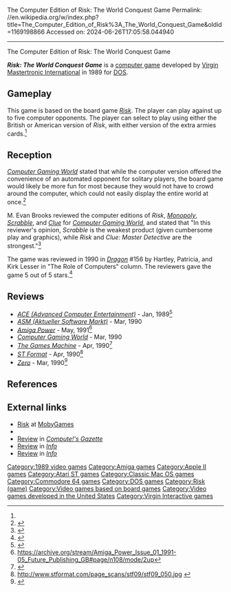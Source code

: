 The Computer Edition of Risk: The World Conquest Game
Permalink: //en.wikipedia.org/w/index.php?title=The_Computer_Edition_of_Risk%3A_The_World_Conquest_Game&oldid=1169198866
Accessed on: 2024-06-26T17:05:58.044940



------
The Computer Edition of Risk: The World Conquest Game
{{Cleanup bare URLs|date=August 2022}}
{{Infobox video game
| title = Risk: The World Conquest Game
| image = The Computer Edition of Risk The World Conquest Game.jpg
| caption = Cover art
| developer = 
| publisher = [[Virgin Interactive|Virgin Mastertronic International]]
| series = 
| released = [[1989 in video gaming|1989]]
| genre = Board game/Turn based War
| modes = Single-player
| platforms = [[Amiga]], [[Apple II series|Apple II]], [[Atari ST]], [[Commodore 64]], [[DOS]], [[Macintosh]]
}}

'''''Risk: The World Conquest Game''''' is a [[computer game]] developed by [[Virgin Interactive|Virgin Mastertronic International]] in 1989 for [[DOS]].

==Gameplay==
This game is based on the board game ''[[Risk (game)|Risk]]''. The player can play against up to five computer opponents. The player can select to play using either the British or American version of ''Risk'', with either version of the extra armies cards.<ref name="Dragon156"/>

==Reception==
''[[Computer Gaming World]]'' stated that while the computer version offered the convenience of an automated opponent for solitary players, the board game would likely be more fun for most because they would not have to crowd around the computer, which could not easily display the entire world at once.<ref name="wilson198910">{{cite magazine | title=Risky Business | magazine=Computer Gaming World | date=October 1989 | author=Wilson, David M. | pages=55 | issue=64}}</ref>

M. Evan Brooks reviewed the computer editions of ''Risk'', ''[[Monopoly (1985 video game)|Monopoly]]'', ''[[The Computer Edition of Scrabble|Scrabble]]'', and ''[[Clue: Master Detective|Clue]]'' for ''[[Computer Gaming World]]'', and stated that "In this reviewer's opinion, ''Scrabble'' is the weakest product (given cumbersome play and graphics), while ''Risk'' and ''Clue: Master Detective'' are the strongest."<ref name="CGW69">{{cite magazine |last=Brooks |first=M. Evan |title=CLASSIC CONVERSIONS |magazine=Computer Gaming World |date=March 1990 |volume=1 |issue=69 |pages=44–45}}</ref>

The game was reviewed in 1990 in ''[[Dragon (magazine)|Dragon]]'' #156 by Hartley, Patricia, and Kirk Lesser in "The Role of Computers" column. The reviewers gave the game 5 out of 5 stars.<ref name="Dragon156">{{cite journal
|title=The Role of Computers
|last1=Lesser|last2=Lesser|last3=Lesser|first1=Hartley|first2=Patricia|first3=Kirk
|journal=Dragon
|issue=156
|date=April 1990
|pages=89–95}}</ref>

==Reviews==
*''[[ACE (Advanced Computer Entertainment)]]'' - Jan, 1989<ref>{{Cite web|url=https://archive.org/details/ace-magazine-16/page/n67/mode/2up|title = ACE Magazine Issue 16|date = January 1989}}</ref>
*''[[Aktueller Software Markt|ASM (Aktueller Software Markt)]]'' - Mar, 1990
*''[[Amiga Power]]'' - May, 1991<ref>https://archive.org/stream/Amiga_Power_Issue_01_1991-05_Future_Publishing_GB#page/n108/mode/2up</ref>
*''[[Computer Gaming World]]'' - Mar, 1990
*''[[The Games Machine]]'' - Apr, 1990<ref>{{Cite web|url=https://archive.org/details/the-games-machine-29/page/n53/mode/2up|title=The Games Machine Issue 29}}</ref>
*''[[ST Format]]'' - Apr, 1990<ref>http://www.stformat.com/page_scans/stf09/stf09_050.jpg{{Dead link|date=March 2023 |bot=InternetArchiveBot |fix-attempted=yes }} {{Bare URL image|date=March 2022}}</ref>
*''[[Zero (video game magazine)|Zero]]'' - Mar, 1990<ref>{{Cite web|url=https://archive.org/details/zero-magazine-05/page/n69/mode/2up|title = Zero Magazine Issue 05|date = March 1990}}</ref>

==References==
{{reflist}}

==External links==
*[http://www.mobygames.com/game/computer-edition-of-risk-the-world-conquest-game Risk] at [[MobyGames]]
*{{cite web|url=http://www.allgame.com/game.php?id=4454|archiveurl=https://web.archive.org/web/20100209115941/http://www.allgame.com/game.php?id=4454 |archivedate=2010-02-09 |website=[[Allgame]]| title=Risk: The World Conquest Game - Overview - allgame }}
*[https://archive.org/details/1989-12-computegazette/page/n71/mode/2up Review] in ''[[Compute!'s Gazette]]''
*[https://archive.org/details/info-magazine-28/page/n45/mode/2up Review] in ''[[.info (magazine)|Info]]''
*[https://archive.org/details/info-magazine-31/page/n45/mode/2up Review] in ''[[.info (magazine)|Info]]''

{{DEFAULTSORT:Computer Edition of Risk}}
[[Category:1989 video games]]
[[Category:Amiga games]]
[[Category:Apple II games]]
[[Category:Atari ST games]]
[[Category:Classic Mac OS games]]
[[Category:Commodore 64 games]]
[[Category:DOS games]]
[[Category:Risk (game)]]
[[Category:Video games based on board games]]
[[Category:Video games developed in the United States]]
[[Category:Virgin Interactive games]]

{{board-videogame-stub}}